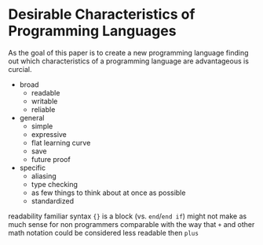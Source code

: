# Desirable Characteristics of Programming Languages

<!-- # Positive/Advantageous/Desirable Characteristics/Properties of Programming Languages
# Desirable Characteristics of Programming Languages
# Influences on Language Design
# Eveluation Criteria -->

As the goal of this paper is to create a new programming language finding out which characteristics of a programming language are advantageous is curcial.

<!-- - crucial to understand the key features that can improve the development process
- effective and easy to use for programmers
- impact on the coding experience. -->

- broad
  - readable
  - writable
  - reliable
- general
  - simple
  - expressive
  - flat learning curve
  - save
  - future proof
- specific
  - aliasing
  - type checking
  - as few things to think about at once as possible
  - standardized

readability
  familiar syntax
  `{}` is a block (vs. `end`/`end if`)
  might not make as much sense for non programmers
  comparable with the way that `+` and other math notation could be considered less readable then `plus`
